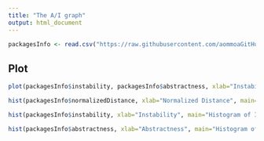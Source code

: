 ```yaml
---
title: "The A/I graph"
output: html_document
---
```


```r
packagesInfo <- read.csv("https://raw.githubusercontent.com/aommoaGitHub/ComponentDependency/master/packages.CSV")
```

## Plot
```r
plot(packagesInfo$instability, packagesInfo$abstractness, xlab="Instability(I)", ylab="Abstractness(A)", main="The A/I graph", pch=16, col="blue", ylim=c(0,1), xlim=c(0,1))
```

```r
hist(packagesInfo$normalizedDistance, xlab="Normalized Distance", main="Histogram of Normalized Distance", col="orange")
```
```r
hist(packagesInfo$instability, xlab="Instability", main="Histogram of Instability", col="pink")
```
```r
hist(packagesInfo$abstractness, xlab="Abstractness", main="Histogram of Abstractness", col="green")
```